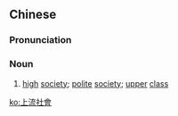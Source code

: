{{also|上流社会}}
==Chinese==
{{zh-forms|s=上流社会|type=22}}

===Pronunciation===
{{zh-pron
|m=shàngliú shèhuì
|c=soeng6 lau4 se5 wui6-2
|cat=n
}}

===Noun===
{{zh-noun}}

# [[high]] [[society]]; [[polite]] [[society]]; [[upper]] [[class]]

[[ko:上流社會]]